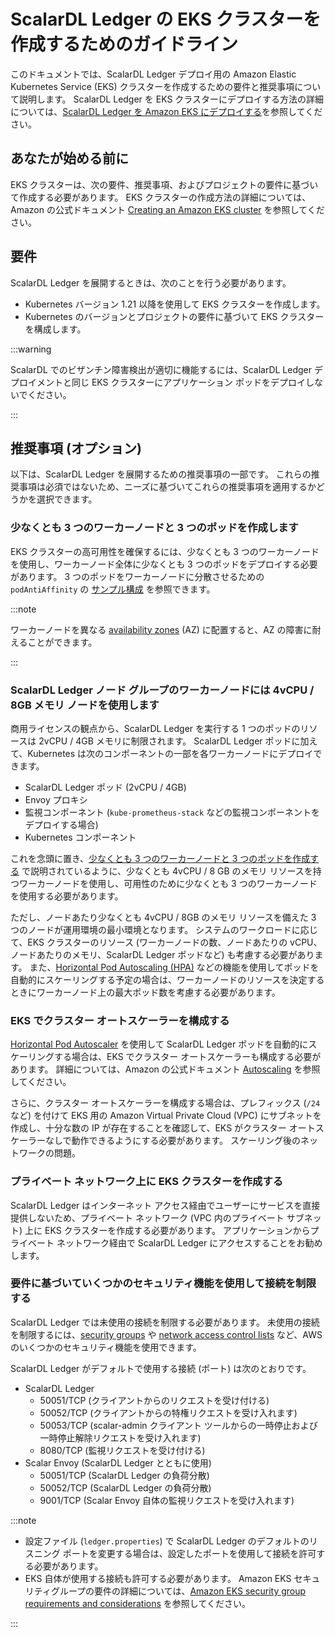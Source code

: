 # ScalarDL Ledger の EKS クラスターを作成するためのガイドライン

このドキュメントでは、ScalarDL Ledger デプロイ用の Amazon Elastic Kubernetes Service (EKS) クラスターを作成するための要件と推奨事項について説明します。 ScalarDL Ledger を EKS クラスターにデプロイする方法の詳細については、[ScalarDL Ledger を Amazon EKS にデプロイする](ManualDeploymentGuideScalarDLOnEKS.mdx)を参照してください。

## あなたが始める前に

EKS クラスターは、次の要件、推奨事項、およびプロジェクトの要件に基づいて作成する必要があります。 EKS クラスターの作成方法の詳細については、Amazon の公式ドキュメント [Creating an Amazon EKS cluster](https://docs.aws.amazon.com/eks/latest/userguide/create-cluster.html) を参照してください。

## 要件

ScalarDL Ledger を展開するときは、次のことを行う必要があります。

* Kubernetes バージョン 1.21 以降を使用して EKS クラスターを作成します。
* Kubernetes のバージョンとプロジェクトの要件に基づいて EKS クラスターを構成します。

:::warning

ScalarDL でのビザンチン障害検出が適切に機能するには、ScalarDL Ledger デプロイメントと同じ EKS クラスターにアプリケーション ポッドをデプロイしないでください。

:::

## 推奨事項 (オプション)

以下は、ScalarDL Ledger を展開するための推奨事項の一部です。 これらの推奨事項は必須ではないため、ニーズに基づいてこれらの推奨事項を適用するかどうかを選択できます。

### 少なくとも 3 つのワーカーノードと 3 つのポッドを作成します

EKS クラスターの高可用性を確保するには、少なくとも 3 つのワーカーノードを使用し、ワーカーノード全体に少なくとも 3 つのポッドをデプロイする必要があります。 3 つのポッドをワーカーノードに分散させるための `podAntiAffinity` の [サンプル構成](https://github.com/scalar-labs/scalar-kubernetes/blob/master/conf/scalardl-custom-values.yaml) を参照できます。

:::note

ワーカーノードを異なる [availability zones](https://docs.aws.amazon.com/AWSEC2/latest/UserGuide/using-regions-availability-zones.html) (AZ) に配置すると、AZ の障害に耐えることができます。

:::

### ScalarDL Ledger ノード グループのワーカーノードには 4vCPU / 8GB メモリ ノードを使用します

商用ライセンスの観点から、ScalarDL Ledger を実行する 1 つのポッドのリソースは 2vCPU / 4GB メモリに制限されます。 ScalarDL Ledger ポッドに加えて、Kubernetes は次のコンポーネントの一部を各ワーカーノードにデプロイできます。

* ScalarDL Ledger ポッド (2vCPU / 4GB)
* Envoy プロキシ
* 監視コンポーネント (`kube-prometheus-stack` などの監視コンポーネントをデプロイする場合)
* Kubernetes コンポーネント

これを念頭に置き、[少なくとも 3 つのワーカーノードと 3 つのポッドを作成する](#create-at-least-three-worker-nodes-and-three-pods) で説明されているように、少なくとも 4vCPU / 8 GB のメモリ リソースを持つワーカーノードを使用し、可用性のために少なくとも 3 つのワーカーノードを使用する必要があります。

ただし、ノードあたり少なくとも 4vCPU / 8GB のメモリ リソースを備えた 3 つのノードが運用環境の最小環境となります。 システムのワークロードに応じて、EKS クラスターのリソース (ワーカーノードの数、ノードあたりの vCPU、ノードあたりのメモリ、ScalarDL Ledger ポッドなど) も考慮する必要があります。 また、[Horizontal Pod Autoscaling (HPA)](https://kubernetes.io/docs/tasks/run-application/horizontal-pod-autoscale/) などの機能を使用してポッドを自動的にスケーリングする予定の場合は、ワーカーノードのリソースを決定するときにワーカーノード上の最大ポッド数を考慮する必要があります。

### EKS でクラスター オートスケーラーを構成する

[Horizontal Pod Autoscaler](https://docs.aws.amazon.com/eks/latest/userguide/horizontal-pod-autoscaler.html) を使用して ScalarDL Ledger ポッドを自動的にスケーリングする場合は、EKS でクラスター オートスケーラーも構成する必要があります。 詳細については、Amazon の公式ドキュメント [Autoscaling](https://docs.aws.amazon.com/eks/latest/userguide/autoscaling.html#cluster-autoscaler) を参照してください。

さらに、クラスター オートスケーラーを構成する場合は、プレフィックス (`/24`など) を付けて EKS 用の Amazon Virtual Private Cloud (VPC) にサブネットを作成し、十分な数の IP が存在することを確認して、EKS がクラスター オートスケーラーなしで動作できるようにする必要があります。 スケーリング後のネットワークの問題。

### プライベート ネットワーク上に EKS クラスターを作成する

ScalarDL Ledger はインターネット アクセス経由でユーザーにサービスを直接提供しないため、プライベート ネットワーク (VPC 内のプライベート サブネット) 上に EKS クラスターを作成する必要があります。 アプリケーションからプライベート ネットワーク経由で ScalarDL Ledger にアクセスすることをお勧めします。

### 要件に基づいていくつかのセキュリティ機能を使用して接続を制限する

ScalarDL Ledger では未使用の接続を制限する必要があります。 未使用の接続を制限するには、[security groups](https://docs.aws.amazon.com/vpc/latest/userguide/VPC_SecurityGroups.html) や [network access control lists](https://docs.aws.amazon.com/vpc/latest/userguide/vpc-network-acls.html) など、AWS のいくつかのセキュリティ機能を使用できます。

ScalarDL Ledger がデフォルトで使用する接続 (ポート) は次のとおりです。

* ScalarDL Ledger
  * 50051/TCP (クライアントからのリクエストを受け付ける)
  * 50052/TCP (クライアントからの特権リクエストを受け入れます)
  * 50053/TCP (scalar-admin クライアント ツールからの一時停止および一時停止解除リクエストを受け入れます)
  * 8080/TCP (監視リクエストを受け付ける)
* Scalar Envoy (ScalarDL Ledger とともに使用)
  * 50051/TCP (ScalarDL Ledger の負荷分散)
  * 50052/TCP (ScalarDL Ledger の負荷分散)
  * 9001/TCP (Scalar Envoy 自体の監視リクエストを受け入れます)

:::note

- 設定ファイル (`ledger.properties`) で ScalarDL Ledger のデフォルトのリスニング ポートを変更する場合は、設定したポートを使用して接続を許可する必要があります。
- EKS 自体が使用する接続も許可する必要があります。 Amazon EKS セキュリティグループの要件の詳細については、[Amazon EKS security group requirements and considerations](https://docs.aws.amazon.com/eks/latest/userguide/sec-group-reqs.html) を参照してください。

:::
